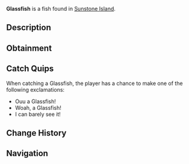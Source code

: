 {{FishInfobox
|image          = Glassfish.png
|rarity         = Common
|sea            = First Sea
|location       = [[Sunstone Island]]
|sublocation    = 
|sources        = Fishing Rod
|radar_location = 
|xp             = 50
|weather        = Clear
|time           = 
|season         = 
|bait           = Flakes
|base_weight    = 0.4
|base_value     = 45
|weight_range   = 0.3
|base_chance    = 90
|base_resil     = 90
}}
'''Glassfish''' is a {{Rarity|Common}} fish found in [[Sunstone Island]].

== Description ==
{{Description|The glassfish is a small, transparent fish with a delicate, almost invisible body that makes it well-suited for avoiding predators. It is a common find within the waters of Sunstone Island.|Bestiary Entry}}

== Obtainment ==
{{Description|Found in Sunstone Island.|Bestiary Hint}}
{{Fish Availability|
Sunstone Island
|top_rods      = 
Leviathan's Fang Rod\262952.09\116782.81;
Free Spirit Rod\261427.23\172274.8;
Trident Rod\250926.95\137988.85;
Azure Of Lagoon\246372.71\193816.73;
No-Life Rod\234049.53\198190.73;
Flimsy Rod\162231.77\142207.89;
Training Rod\189917.22\189917.22;
Lucky Rod\179343\65870.45;
Fast Rod\207704.96\199223.67;
Seraphic Rod\223517.05\197410.51;
Tempest Rod\221857.7\190454.54;
Ethereal Prism Rod\222022.08\32318.21;
Astralhook Rod\221322.25\0;
Challenger's Rod\220694.08\180692.32;
Rod Of The Forgotten Fang\220129.33\180263.56;
Blazebringer Rod\218655.4\179620.41;
Rod Of The Exalted One\216425.1\126500.37;
Rod Of The Depths\215399.96\164224.38;
Zeus Rod\214373.35\168490.12;
Verdant Shear Rod\207500.09\168923.25;
Depthseeker Rod\202408.78\154117.86;
Avalanche Rod\201073.77\138564.32;
Volcanic Rod\199903.35\139978.19;
Steady Rod\99769.34\73985.57
|recommended   = Trident Rod
}}

== Catch Quips ==
When catching a Glassfish, the player has a chance to make one of the following exclamations:
* Ouu a Glassfish!
* Woah, a Glassfish!
* I can barely see it!

== Change History ==
{{Change History|{{subst:Current Version}}}}

== Navigation ==
{{Fish Navbox|Sunstone Island}}